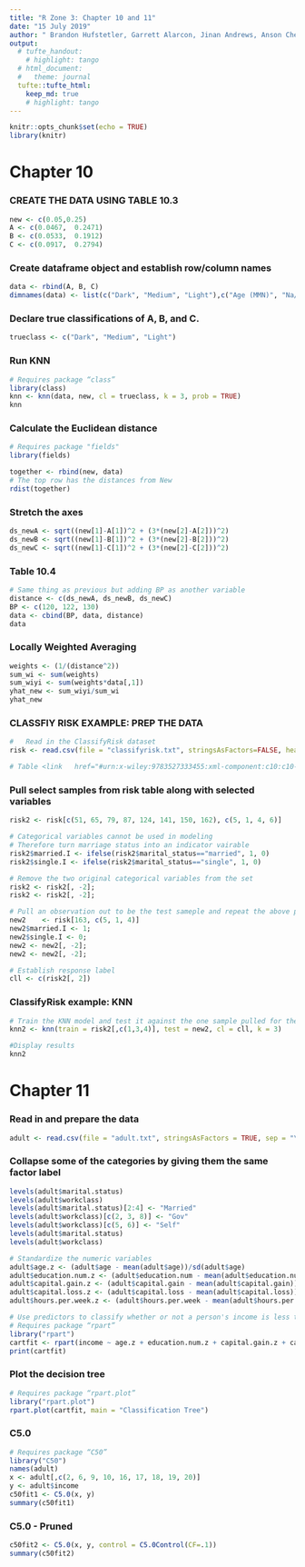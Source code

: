 ```yaml
---
title: "R Zone 3: Chapter 10 and 11"
date: "15 July 2019"
author: " Brandon Hufstetler, Garrett Alarcon, Jinan Andrews, Anson Cheng, Nick Forrest, and Nestor Herandez"
output: 
  # tufte_handout:
    # highlight: tango
  # html_document:
  #   theme: journal
  tufte::tufte_html:
    keep_md: true
    # highlight: tango
---
```


```r
knitr::opts_chunk$set(echo = TRUE)
library(knitr)
```

# Chapter 10
          
### CREATE THE DATA USING TABLE 10.3
```r
new <- c(0.05,0.25)
A <- c(0.0467,	0.2471)
B <- c(0.0533,	0.1912)
C <- c(0.0917,	0.2794)
```

### Create dataframe object and establish row/column names
```r
data <- rbind(A, B, C)
dimnames(data) <- list(c("Dark", "Medium", "Light"),c("Age (MMN)", "Na/K (MMN)"))
```

### Declare true classifications of A, B, and C.
```r
trueclass <- c("Dark", "Medium", "Light")
```

### Run KNN
```r
# Requires package “class”
library(class)
knn <- knn(data, new, cl = trueclass, k = 3, prob = TRUE)
knn
```

### Calculate the Euclidean distance
```r
# Requires package "fields"
library(fields)

together <- rbind(new, data) 
# The top row has the distances from New
rdist(together)
```

### Stretch the axes
```r
ds_newA <- sqrt((new[1]-A[1])^2 + (3*(new[2]-A[2]))^2)
ds_newB <- sqrt((new[1]-B[1])^2 + (3*(new[2]-B[2]))^2)
ds_newC <- sqrt((new[1]-C[1])^2 + (3*(new[2]-C[2]))^2)
```

### Table 10.4
```r
# Same thing as previous but adding BP as another variable
distance <- c(ds_newA, ds_newB, ds_newC)
BP <- c(120, 122, 130)
data <- cbind(BP, data, distance)
data
```

### Locally Weighted Averaging
```r
weights <- (1/(distance^2))
sum_wi <- sum(weights)
sum_wiyi <- sum(weights*data[,1])
yhat_new <- sum_wiyi/sum_wi
yhat_new
```

### CLASSFIY RISK EXAMPLE: PREP THE DATA
```r
#	Read in the ClassifyRisk dataset
risk <- read.csv(file = "classifyrisk.txt", stringsAsFactors=FALSE, header=TRUE, sep="\t")

# Table <link	href="#urn:x-wiley:9783527333455:xml-component:c10:c10-tbl0005"/> contains Records 51, 65, 79, 87, 124, 141, 150, 162, 163
```

### Pull select samples from risk table along with selected variables
```r
risk2 <- risk[c(51, 65, 79, 87, 124, 141, 150, 162), c(5, 1, 4, 6)]

# Categorical variables cannot be used in modeling
# Therefore turn marriage status into an indicator vairable
risk2$married.I <- ifelse(risk2$marital_status=="married", 1, 0)
risk2$single.I <- ifelse(risk2$marital_status=="single", 1, 0)

# Remove the two original categorical variables from the set
risk2 <- risk2[, -2];
risk2 <- risk2[, -2];

# Pull an observation out to be the test sameple and repeat the above process
new2	<- risk[163, c(5, 1, 4)] 
new2$married.I <- 1;
new2$single.I <- 0; 
new2 <- new2[, -2];
new2 <- new2[, -2];

# Establish response label
cll <- c(risk2[, 2])
```

### ClassifyRisk example: KNN
```r
# Train the KNN model and test it against the one sample pulled for the test set
knn2 <- knn(train = risk2[,c(1,3,4)], test = new2, cl = cll, k = 3)

#Display results
knn2
```

# Chapter 11

### Read in and prepare the data
```r
adult <- read.csv(file = "adult.txt", stringsAsFactors = TRUE, sep = "\t")
```

### Collapse some of the categories by giving them the same factor label
```r
levels(adult$marital.status)
levels(adult$workclass)
levels(adult$marital.status)[2:4] <- "Married" 
levels(adult$workclass)[c(2, 3, 8)] <- "Gov" 
levels(adult$workclass)[c(5, 6)] <- "Self" 
levels(adult$marital.status)
levels(adult$workclass)

# Standardize the numeric variables
adult$age.z <- (adult$age - mean(adult$age))/sd(adult$age)
adult$education.num.z <- (adult$education.num - mean(adult$education.num))/sd(adult$education.num)
adult$capital.gain.z <- (adult$capital.gain - mean(adult$capital.gain))/sd(adult$capital.gain)
adult$capital.loss.z <- (adult$capital.loss - mean(adult$capital.loss))/sd(adult$capital.loss)
adult$hours.per.week.z <- (adult$hours.per.week - mean(adult$hours.per.week))/sd(adult$hours.per.week)

# Use predictors to classify whether or not a person's income is less than $50K
# Requires package “rpart”
library("rpart")
cartfit <- rpart(income ~ age.z + education.num.z + capital.gain.z + capital.loss.z + hours.per.week.z + race + sex + workclass + marital.status, data = adult, method = "class")
print(cartfit)
```

### Plot the decision tree
```r
# Requires package “rpart.plot”
library("rpart.plot")
rpart.plot(cartfit, main = "Classification Tree")
```

### C5.0
```r
# Requires package “C50”
library("C50")
names(adult) 
x <- adult[,c(2, 6, 9, 10, 16, 17, 18, 19, 20)]
y <- adult$income
c50fit1 <- C5.0(x, y)
summary(c50fit1)
```

### C5.0 - Pruned
```r
c50fit2 <- C5.0(x, y, control = C5.0Control(CF=.1))
summary(c50fit2)
```
